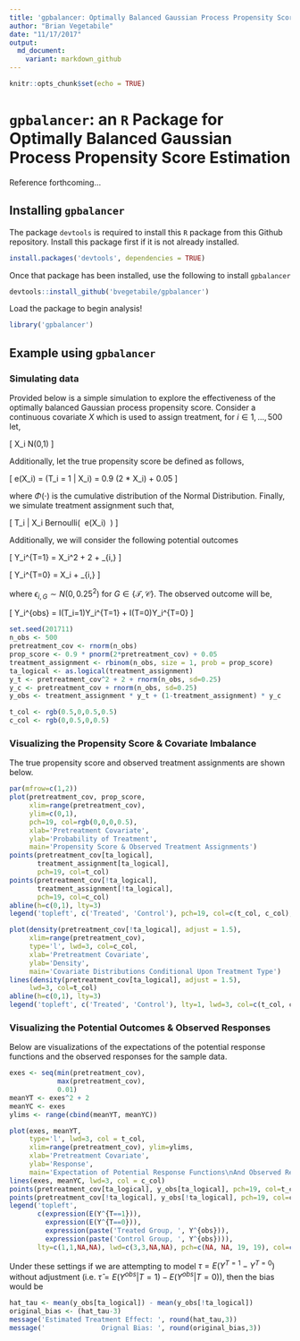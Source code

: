 ```yaml
---
title: 'gpbalancer: Optimally Balanced Gaussian Process Propensity Score Estimation'
author: "Brian Vegetabile"
date: "11/17/2017"
output: 
  md_document:
    variant: markdown_github
---
```


```r
knitr::opts_chunk$set(echo = TRUE)
```

# $\texttt{gpbalancer}$: an `R` Package for Optimally Balanced Gaussian Process Propensity Score Estimation

Reference forthcoming...


## Installing `gpbalancer`

The package `devtools` is required to install this `R` package from this Github repository.  Install this package first if it is not already installed.

```r
install.packages('devtools', dependencies = TRUE)
```

Once that package has been installed, use the following to install `gpbalancer`

```r
devtools::install_github('bvegetabile/gpbalancer')
```

Load the package to begin analysis!

```r
library('gpbalancer')
```

## Example using `gpbalancer`



### Simulating data

Provided below is a simple simulation to explore the effectiveness of the optimally balanced Gaussian process propensity score. Consider a continuous covariate $X$ which is used to assign treatment, for $i \in 1, \dots, 500$ let,

\[
X_i \sim N(0,1)
\]

Additionally, let the true propensity score be defined as follows,

\[
e(X_i) = \mbox{Pr}(T_i = 1 | X_i) = 0.9 \times \Phi(2 * X_i) + 0.05
\]

where $\Phi(\cdot)$ is the cumulative distribution of the Normal Distribution.  Finally, we simulate treatment assignment such that,

\[
T_i | X_i \sim Bernoulli( \ e(X_i) \ )
\]


Additionally, we will consider the following potential outcomes

\[
Y_i^{T=1} = X_i^2 + 2 + \epsilon_{i,\mathcal{T}}
\]

\[
Y_i^{T=0} = X_i + \epsilon_{i,\mathcal{C}}
\]

where $\epsilon_{i,G} \sim N(0, 0.25^2)$ for $G \in \{\mathcal{T},\mathcal{C}\}$.  The observed outcome will be,

\[
Y_i^{obs} = I(T_i=1)Y_i^{T=1} + I(T=0)Y_i^{T=0}
\]

```r
set.seed(201711)
n_obs <- 500
pretreatment_cov <- rnorm(n_obs)
prop_score <- 0.9 * pnorm(2*pretreatment_cov) + 0.05
treatment_assignment <- rbinom(n_obs, size = 1, prob = prop_score)
ta_logical <- as.logical(treatment_assignment)
y_t <- pretreatment_cov^2 + 2 + rnorm(n_obs, sd=0.25)
y_c <- pretreatment_cov + rnorm(n_obs, sd=0.25)
y_obs <- treatment_assignment * y_t + (1-treatment_assignment) * y_c

t_col <- rgb(0.5,0,0.5,0.5)
c_col <- rgb(0,0.5,0,0.5)
```

### Visualizing the Propensity Score & Covariate Imbalance

The true propensity score and observed treatment assignments are shown below.

```r
par(mfrow=c(1,2))
plot(pretreatment_cov, prop_score, 
     xlim=range(pretreatment_cov), 
     ylim=c(0,1),
     pch=19, col=rgb(0,0,0,0.5),
     xlab='Pretreatment Covariate',
     ylab='Probability of Treatment',
     main='Propensity Score & Observed Treatment Assignments')
points(pretreatment_cov[ta_logical],
       treatment_assignment[ta_logical],
       pch=19, col=t_col)
points(pretreatment_cov[!ta_logical],
       treatment_assignment[!ta_logical],
       pch=19, col=c_col)
abline(h=c(0,1), lty=3)
legend('topleft', c('Treated', 'Control'), pch=19, col=c(t_col, c_col), bg='white')

plot(density(pretreatment_cov[!ta_logical], adjust = 1.5),
     xlim=range(pretreatment_cov), 
     type='l', lwd=3, col=c_col,
     xlab='Pretreatment Covariate',
     ylab='Density',
     main='Covariate Distributions Conditional Upon Treatment Type')
lines(density(pretreatment_cov[ta_logical], adjust = 1.5),
     lwd=3, col=t_col)
abline(h=c(0,1), lty=3)
legend('topleft', c('Treated', 'Control'), lty=1, lwd=3, col=c(t_col, c_col), bg='white')
```

### Visualizing the Potential Outcomes & Observed Responses

Below are visualizations of the expectations of the potential response functions and the observed responses for the sample data.  

```r
exes <- seq(min(pretreatment_cov), 
            max(pretreatment_cov), 
            0.01)
meanYT <- exes^2 + 2
meanYC <- exes
ylims <- range(cbind(meanYT, meanYC))

plot(exes, meanYT,
     type='l', lwd=3, col = t_col,
     xlim=range(pretreatment_cov), ylim=ylims,
     xlab='Pretreatment Covariate',
     ylab='Response',
     main='Expectation of Potential Response Functions\nAnd Observed Response Values')
lines(exes, meanYC, lwd=3, col = c_col)
points(pretreatment_cov[ta_logical], y_obs[ta_logical], pch=19, col=t_col)
points(pretreatment_cov[!ta_logical], y_obs[!ta_logical], pch=19, col=c_col)
legend('topleft', 
       c(expression(E(Y^{T==1})), 
         expression(E(Y^{T==0})),
         expression(paste('Treated Group, ', Y^{obs})), 
         expression(paste('Control Group, ', Y^{obs}))), 
       lty=c(1,1,NA,NA), lwd=c(3,3,NA,NA), pch=c(NA, NA, 19, 19), col=c(t_col, c_col), bg='white')
```

Under these settings if we are attempting to model $\tau = E(Y^{T=1} - Y^{T=0})$ without adjustment (i.e. $\hat \tau = E(Y^{obs} | T=1) - E(Y^{obs} | T=0))$, then the bias would be 

```r
hat_tau <- mean(y_obs[ta_logical]) - mean(y_obs[!ta_logical])
original_bias <- (hat_tau-3)
message('Estimated Treatment Effect: ', round(hat_tau,3))
message('              Orignal Bias: ', round(original_bias,3))
```


